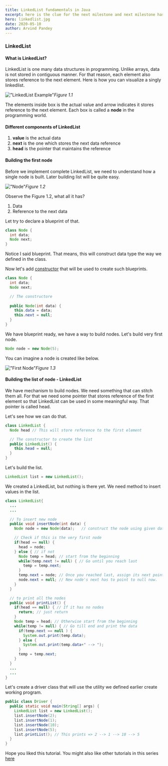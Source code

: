 ```yaml
---
title: LinkedList fundamentals in Java
excerpt: here is the clue for the next milestone and next milestone has clue to its next
hero: linkedlist.jpg
date: 2020-05-10
author: Arvind Pandey
---
```


### LinkedList

#### What is LinkedList?

LinkedList is one many data structures in programming.
Unlike arrays, data is not stored in contiguous manner.
For that reason, each element also stores reference to the next element. Here is how you can visualize a singly linkedlist.

!["LinkedList Example"](linked_list.png)*Figure 1.1*

The elements inside box is the actual value and arrow indicates it stores reference to the next element. Each box is called a **node** in the programming world.

#### Different components of LinkedList

1. **value** is the actual data
2. **next** is the one which stores the next data reference
3. **head** is the pointer that maintains the reference 

#### Building the first node

Before we implement complete LinkedList, we need to understand how a single node is built. Later building list will be quite easy.

!["Node"](node.png)*Figure 1.2*

Observe the Figure 1.2, what all it has?

1. Data
2. Reference to the next data

Let try to declare a blueprint of that.

```java
class Node {
  int data;
  Node next;
}
```

Notice I said blueprint. That means, this will construct data type the way we defined in the class.

Now let's add <a href="https://en.wikipedia.org/wiki/Constructor_(object-oriented_programming)" target="_blank">constructor</a> that will be used to create such blueprints.

```java
class Node {
  int data;
  Node next;

  // The constructore
  
  public Node(int data) {
    this.data = data;
    this.next = null;
  }
}
```

We have blueprint ready, we have a way to build nodes. Let's build very first node.

```java
Node node = new Node(5);
```

You can imagine a node is created like below.

!["First Node"](node1.png)*Figure 1.3*

#### Building the list of node - LinkedList

We have mechanism to build nodes. We need something that can stitch them all. For that we need some pointer that stores reference of the first element so that LinkedList can be used in some meaningful way. That pointer is called head.

Let's see how we can do that.

```java
class LinkedList {
  Node head // This will store reference to the first element

  // The constructor to create the list
  public LinkedList() {
    this.head = null;
  }
}
```


Let's build the list.

```java
LinkedList list = new LinkedList();
```

We created a LinkedList, but nothing is there yet. We need method to insert values in the list.

```java
class LinkedList{
  ...
  ...

  // To insert new node
  public void insertNode(int data) {
    Node node = new Node(data);   // construct the node using given data

    // Check if this is the very first node
    if(head == null) {
      head = node;
    } else { // if not
      Node temp = head; // start from the beginning
      while(temp.next != null) { // Go until you reach last
        temp = temp.next;
      }
      temp.next = node; // Once you reached last, assign its next pointer to new node
      node.next = null; // New node's next has to point to null now.
    }
  }

  // to print all the nodes
  public void printList() {
    if(head == null) { // If it has no nodes
      return; // just return
    }
    Node temp = head; // Otherwise start from the beginning
    while(temp != null) { // Go till end and print the data
      if(temp.next == null ) {
        System.out.print(temp.data);
      } else {
        System.out.print(temp.data+" --> ");
      }
      temp = temp.next;
    }
  }
  ...
  ...
}
```

Let's create a driver class that will use the utility we defined earlier create working program.

```java
public class Driver {
  public static void main(String[] args) {
    LinkedList list = new LinkedList();
    list.insertNode(2);
    list.insertNode(1);
    list.insertNode(10);
    list.insertNode(5);
    list.printList(); // This prints => 2 --> 1 --> 10 --> 5
  }
}
```

Hope you liked this tutorial.
You might also like other tutorials in this series <a href="/data-structure-fundamentals-in-java">here</a>